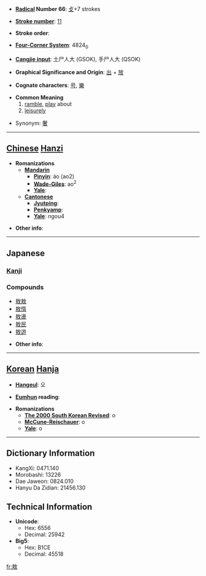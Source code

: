 * '''[[Wiktionary:Chinese radical index| Radical]] Number 66''': [[Wiktionary:Chinese radical index 攴|攴]]+7 strokes

* '''[[Wiktionary:Chinese total strokes index|Stroke number]]''': [[Wiktionary:Chinese total strokes index 11|11]]

* '''Stroke order''': 

* '''[[Wiktionary:Chinese four corner index|Four-Corner System]]''': 4824<sub>0</sub>

* '''[[Wiktionary:Chinese Cangjie index|Cangjie input]]''': 土尸人大 (GSOK), 手尸人大 (QSOK)

* '''Graphical Significance and Origin''': [[出]] + [[放]]

* '''Cognate characters''': [[号]], [[樂]]

* '''Common Meaning'''
*# [[ramble]], [[play]] about
*# [[leisurely]]

*Synonym: [[奢]]

----

== [[Chinese]] [[Hanzi]] ==

* '''Romanizations'''
** '''[[Mandarin]]'''
*** '''[[Pinyin]]''': áo (ao2)
*** '''[[Wade-Giles]]''': ao<sup>2</sup>
*** '''[[Yale]]''': 
** '''[[Cantonese]]'''
*** '''[[Jyutping]]''':
*** '''[[Penkyamp]]''': 
*** '''[[Yale]]''': ngou4

* '''Other info''': 

----

==Japanese==
===[[Kanji]]===
{{kanji|on readings=[[ごう]] (gō)|kun readings=[[あそぶ]] (asobu), [[おごる]] (ogoru)}}

===Compounds===
*[[敖敖]]
*[[敖惰]]
*[[敖盪]]
*[[敖民]]
*[[敖遊]]

* '''Other info''':  

----

== [[Korean]] [[Hanja]] ==

* '''[[Hangeul]]''': 오

* '''[[Eumhun]] reading''': 

* '''Romanizations'''
** '''[[The 2000 South Korean Revised Romanization|The 2000 South Korean Revised]]''': o
** '''[[McCune-Reischauer]]''': o
** '''[[Yale]]''': o

----

== Dictionary Information ==

* KangXi: 0471.140
* Morobashi: 13226
* Dae Jaweon: 0824.010
* Hanyu Da Zidian: 21456.130

== Technical Information ==

* '''Unicode''':
** Hex: 6556
** Decimal: 25942
* '''Big5''':
** Hex: B1CE
** Decimal: 45518

[[fr:敖]]